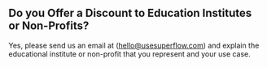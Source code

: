 ## Do you Offer a Discount to Education Institutes or Non-Profits?

Yes, please send us an email at (hello@usesuperflow.com) and explain the educational institute or non-profit that you represent and your use case.
